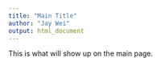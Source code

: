 ```yaml
---
title: "Main Title"
author: "Jay Wei"
output: html_document
---
```


This is what will show up on the main page.